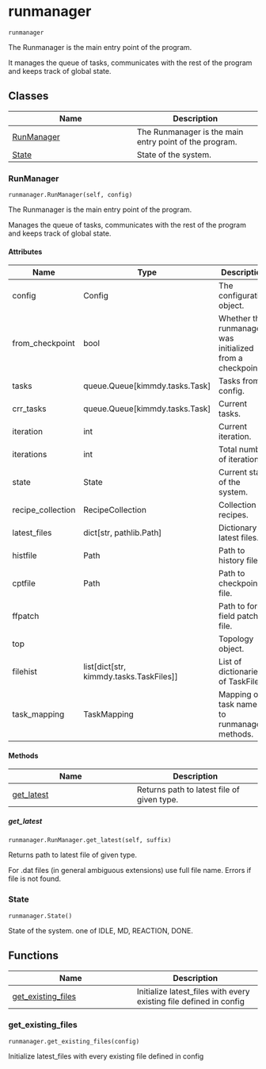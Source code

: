 # runmanager { #kimmdy.runmanager }

`runmanager`

The Runmanager is the main entry point of the program.

It manages the queue of tasks, communicates with the
rest of the program and keeps track of global state.

## Classes

| Name | Description |
| --- | --- |
| [RunManager](#kimmdy.runmanager.RunManager) | The Runmanager is the main entry point of the program. |
| [State](#kimmdy.runmanager.State) | State of the system. |

### RunManager { #kimmdy.runmanager.RunManager }

`runmanager.RunManager(self, config)`

The Runmanager is the main entry point of the program.

Manages the queue of tasks, communicates with the
rest of the program and keeps track of global state.

#### Attributes

| Name              | Type                                        | Description                                               |
|-------------------|---------------------------------------------|-----------------------------------------------------------|
| config            | Config                                      | The configuration object.                                 |
| from_checkpoint   | bool                                        | Whether the runmanager was initialized from a checkpoint. |
| tasks             | queue.Queue\[kimmdy.tasks.Task\]            | Tasks from config.                                        |
| crr_tasks         | queue.Queue\[kimmdy.tasks.Task\]            | Current tasks.                                            |
| iteration         | int                                         | Current iteration.                                        |
| iterations        | int                                         | Total number of iterations.                               |
| state             | State                                       | Current state of the system.                              |
| recipe_collection | RecipeCollection                            | Collection of recipes.                                    |
| latest_files      | dict\[str, pathlib.Path\]                   | Dictionary of latest files.                               |
| histfile          | Path                                        | Path to history file.                                     |
| cptfile           | Path                                        | Path to checkpoint file.                                  |
| ffpatch           |                                             | Path to force field patch file.                           |
| top               |                                             | Topology object.                                          |
| filehist          | list\[dict\[str, kimmdy.tasks.TaskFiles\]\] | List of dictionaries of TaskFiles.                        |
| task_mapping      | TaskMapping                                 | Mapping of task names to runmanager methods.              |

#### Methods

| Name | Description |
| --- | --- |
| [get_latest](#kimmdy.runmanager.RunManager.get_latest) | Returns path to latest file of given type. |

##### get_latest { #kimmdy.runmanager.RunManager.get_latest }

`runmanager.RunManager.get_latest(self, suffix)`

Returns path to latest file of given type.

For .dat files (in general ambiguous extensions) use full file name.
Errors if file is not found.

### State { #kimmdy.runmanager.State }

`runmanager.State()`

State of the system.
one of IDLE, MD, REACTION, DONE.

## Functions

| Name | Description |
| --- | --- |
| [get_existing_files](#kimmdy.runmanager.get_existing_files) | Initialize latest_files with every existing file defined in config |

### get_existing_files { #kimmdy.runmanager.get_existing_files }

`runmanager.get_existing_files(config)`

Initialize latest_files with every existing file defined in config